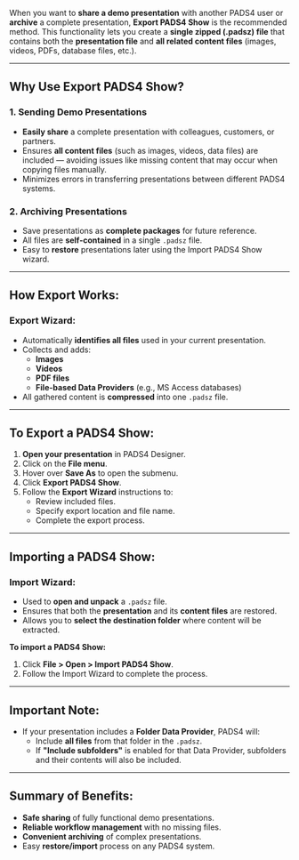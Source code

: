 
When you want to **share a demo presentation** with another PADS4 user or **archive** a complete presentation, **Export PADS4 Show** is the recommended method. This functionality lets you create a **single zipped (.padsz) file** that contains both the **presentation file** and **all related content files** (images, videos, PDFs, database files, etc.).

---

## **Why Use Export PADS4 Show?**

### 1. **Sending Demo Presentations**
- **Easily share** a complete presentation with colleagues, customers, or partners.
- Ensures **all content files** (such as images, videos, data files) are included — avoiding issues like missing content that may occur when copying files manually.
- Minimizes errors in transferring presentations between different PADS4 systems.

### 2. **Archiving Presentations**
- Save presentations as **complete packages** for future reference.
- All files are **self-contained** in a single `.padsz` file.
- Easy to **restore** presentations later using the Import PADS4 Show wizard.

---

## **How Export Works:**

### Export Wizard:
- Automatically **identifies all files** used in your current presentation.
- Collects and adds:
  - **Images**
  - **Videos**
  - **PDF files**
  - **File-based Data Providers** (e.g., MS Access databases)
- All gathered content is **compressed** into one `.padsz` file.

---

## **To Export a PADS4 Show:**

1. **Open your presentation** in PADS4 Designer.
2. Click on the **File menu**.
3. Hover over **Save As** to open the submenu.
4. Click **Export PADS4 Show**.
5. Follow the **Export Wizard** instructions to:
   - Review included files.
   - Specify export location and file name.
   - Complete the export process.

---

## **Importing a PADS4 Show:**

### Import Wizard:
- Used to **open and unpack** a `.padsz` file.
- Ensures that both the **presentation** and its **content files** are restored.
- Allows you to **select the destination folder** where content will be extracted.

**To import a PADS4 Show:**
1. Click **File > Open > Import PADS4 Show**.
2. Follow the Import Wizard to complete the process.

---

## **Important Note:**
- If your presentation includes a **Folder Data Provider**, PADS4 will:
  - Include **all files** from that folder in the `.padsz`.
  - If **"Include subfolders"** is enabled for that Data Provider, subfolders and their contents will also be included.

---

## **Summary of Benefits:**
- **Safe sharing** of fully functional demo presentations.
- **Reliable workflow management** with no missing files.
- **Convenient archiving** of complex presentations.
- Easy **restore/import** process on any PADS4 system.

